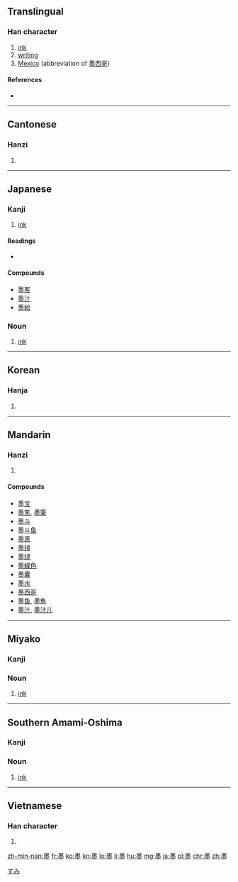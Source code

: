 ==Translingual==

===Han character===
{{Han char|rn=32|rad=土|as=11|sn=15|four=6010<sub>4</sub>|canj=田土火土 (WGFG)|ids=⿱[[黑]][[土]]}}

# [[ink]]
# [[writing]]
# [[Mexico]] (abbreviation of [[墨西哥]])

====References====
* {{Han ref|kx=0238.400|dkj=05469|dj=0478.020|hdz=10487.030|uh=58A8|ud=22696|bh=BEA5|bd=48805}}

----

==Cantonese==

===Hanzi===
{{yue-hanzi|jyut=|y=mak6}}

# {{defn|lang=yue|sort=土11}}

----

==Japanese==

===Kanji===
{{ja-kanji|grade=c|rs=土11}}

# [[ink]]

====Readings====
* {{ja-readings
|goon=[[もく]] (moku) {{qualifier|non-[[w:Jōyō kanji|Jōyō]] reading}}
|kanon=[[ぼく]] (boku)
|kun=[[すみ]] (sumi)}}

====Compounds====
* [[墨客]]
* [[墨汁]]
* [[墨絵]]

===Noun===
{{ja-noun|すみ}}

# [[ink]]

[[Category:ja:Writing|すみ]]
----

==Korean==

===Hanja===
{{ko-hanja|hangeul=묵|rv=muk|mr=muk}}

# {{defn|lang=ko|sort=土11}}

----

==Mandarin==

===Hanzi===
{{cmn-hanzi|pin=[[dūn]] ([[dun1]]), [[mò]] ([[mo4]])|wg=tun<sup>1</sup>, mo<sup>4</sup>}}

# {{defn|lang=cmn|sort=土11}}

====Compounds====
* [[墨宝]]
* [[墨笔]], [[墨筆]]
* [[墨斗]]
* [[墨斗鱼]]
* [[墨黑]]
* [[墨镜]]
* [[墨绿]]
* [[墨綠色]]
* [[墨囊]]
* [[墨水]]
* [[墨西哥]]
* [[墨鱼]], [[墨魚]]
* [[墨汁]], [[墨汁儿]]

----

==Miyako==
{{attention|mvi}}
===Kanji===
{{head|mvi|kanji|cat=kanji|hiragana|っふぃ|romaji|ffi}}

===Noun===
{{head|mvi|noun|hiragana|っふぃ|romaji|ffi}}

# [[ink]]

----

==Southern Amami-Oshima==
{{attention|ams}}
===Kanji===
{{head|ams|kanji|cat=kanji|hiragana|すぃみ|romaji|sïmi}}

===Noun===
{{head|ams|noun|hiragana|すぃみ|romaji|sïmi}}

# [[ink]]

----

==Vietnamese==

===Han character===
{{vi-hantu|[[mặc]], [[mức]], [[mực]]|rs=土11}}

# {{defn|lang=vi|sort=土11}}

[[zh-min-nan:墨]]
[[fr:墨]]
[[ko:墨]]
[[kn:墨]]
[[lo:墨]]
[[li:墨]]
[[hu:墨]]
[[mg:墨]]
[[ja:墨]]
[[pl:墨]]
[[chr:墨]]
[[zh:墨]]